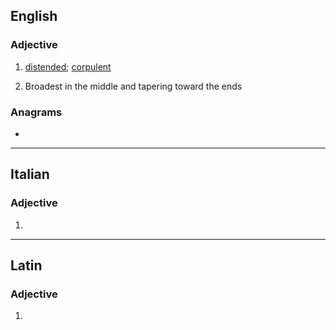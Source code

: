==English==

===Adjective===
{{en-adj}}

# [[distended]]; [[corpulent]]
# {{lb|en|mycology}} Broadest in the middle and tapering toward the ends

===Anagrams===
* {{anagrams|en|a=ceeinorstv|Serviceton|nectivores}}

----

==Italian==

===Adjective===
{{head|it|adjective form}}

# {{inflection of|it|ventricoso||f|p}}

----

==Latin==

===Adjective===
{{la-adj-form|ventricōse}}

# {{inflection of|la|ventricōsus||voc|m|s}}